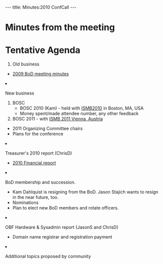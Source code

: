 ---
title: Minutes:2010 ConfCall
---

= Minutes from the meeting =

= Tentative Agenda =

<ol>
<li> Old business </li>
 <ul><li> [[Minutes:2009_ConfCall| 2009 BoD meeting minutes]]</li> </ul>  
 <li>New business</li>
<ol style="list-style-type:lower-roman">
<li>BOSC
<ul>
  <li> BOSC 2010 (Kam) - held with [http://www.iscb.org/ismb2010 ISMB2010] in Boston, MA, USA</li>
  <ul><li> Money spent/made attendee number, any other feedback</li></ul>
  <li> BOSC 2011 - with [http://www.iscb.org/about-ismb#ismb2011 ISMB 2011 Vienna, Austria] </li>
  <ul><li> 2011 Organizing Committee chairs</li><li>Plans for the conference</li></ul>
 </ul></li>
 <li>Treasurer's 2010 report (ChrisD)</li>
  <ul><li> [[Minutes:2010 Financial report| 2010 Financial report]]</li></ul>
 <li> BoD membership and succession.
   <ul>
    <li>Kam Dahlquist is resigning from the BoD. Jason Stajich wants to resign in the near future, too.</li>
    <li>Nominations</li>
    <li>Plan to elect new BoD members and rotate officers.</li>
   </ul></li>
 <li> OBF Hardware & Sysadmin report (JasonS and ChrisD)
 <ul>
   <li> Domain name registrar and registration payment</li>
</ul></li>
 <li>Additional topics proposed by community</li>
</ol>
</ol>